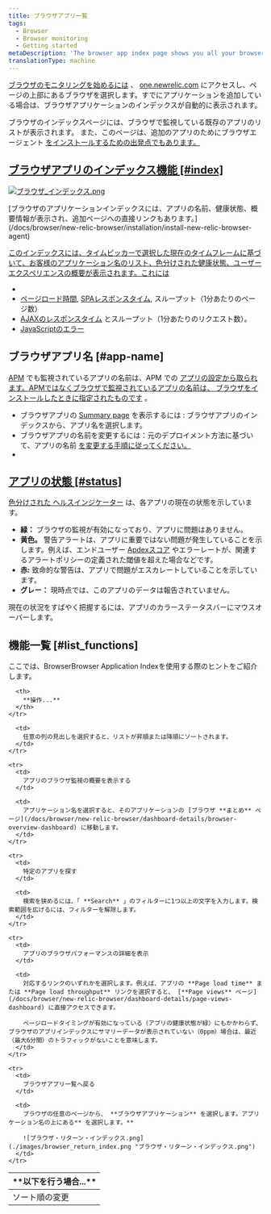 ```yaml
---
title: ブラウザアプリ一覧
tags:
  - Browser
  - Browser monitoring
  - Getting started
metaDescription: 'The browser app index page shows you all your browser-monitored apps, along with their health status'
translationType: machine
---
```


[ブラウザのモニタリングを始めるには](/docs/browser/new-relic-browser/getting-started/introduction-new-relic-browser) 、 [one.newrelic.com](http://one.newrelic.com) にアクセスし、ページの上部にあるブラウザを選択します。すでにアプリケーションを追加している場合は、ブラウザアプリケーションのインデックスが自動的に表示されます。

ブラウザのインデックスページには、ブラウザで監視している既存のアプリのリストが表示されます。 また、このページは、追加のアプリのためにブラウザエージェント [をインストールするための出発点でもあります。](/docs/browser/new-relic-browser/installation/install-new-relic-browser-agent)

## [ブラウザアプリのインデックス機能 [#index]](/docs/browser/new-relic-browser/installation/install-new-relic-browser-agent)

[![ブラウザ\_インデックス.png](./images/browser_index.png "ブラウザ_インデックス.png")](/docs/browser/new-relic-browser/installation/install-new-relic-browser-agent)

<figcaption>
  [ブラウザのアプリケーションインデックスには、アプリの名前、健康状態、概要情報が表示され、追加ページへの直接リンクもあります。](/docs/browser/new-relic-browser/installation/install-new-relic-browser-agent)
</figcaption>

[このインデックスには、タイムピッカーで選択した現在のタイムフレームに基づいて、お客様のアプリケーション名のリスト、色分けされた健康状態、ユーザーエクスペリエンスの概要が表示されます。これには](/docs/browser/new-relic-browser/installation/install-new-relic-browser-agent)

* [](/docs/browser/new-relic-browser/installation/install-new-relic-browser-agent)
* [](/docs/browser/new-relic-browser/installation/install-new-relic-browser-agent)[ページロード時間](/docs/browser/new-relic-browser/dashboard-details/page-views-dashboard), [SPAレスポンスタイム](/docs/browser/single-page-app-monitoring/use-spa-data/view-spa-data-new-relic-browser), スループット（1分あたりのページ数）
* [AJAXのレスポンスタイム](/docs/browser/new-relic-browser/dashboard-details/ajax-dashboard) とスループット（1分あたりのリクエスト数）。
* [JavaScriptのエラー](/docs/browser/new-relic-browser/dashboard-details/javascript-errors-dashboard)

## ブラウザアプリ名 [#app-name]

[APM](/docs/apm/new-relic-apm/getting-started/welcome-new-relic-apm) でも監視されているアプリの名前は、APM での [アプリの設定から取られます。APMではなくブラウザで監視されているアプリの名前は、 ](/docs/apm/new-relic-apm/installation-configuration/naming-your-application)[ブラウザをインストールしたときに指定されたものです](/docs/browser/new-relic-browser/installation/install-new-relic-browser-agent) 。

* ブラウザアプリの [Summary page](/docs/browser/new-relic-browser/dashboard-details/browser-overview-dashboard) を表示するには : ブラウザアプリのインデックスから、アプリ名を選択します。
* ブラウザアプリの名前を変更するには：元のデプロイメント方法に基づいて、アプリの名前 [を変更する手順に従ってください。](/docs/browser/new-relic-browser/installation-configuration/rename-browser-apps)
* [](/docs/browser/new-relic-browser/installation-configuration/rename-browser-apps)

## [アプリの状態 [#status]](/docs/browser/new-relic-browser/installation-configuration/rename-browser-apps)

[色分けされた ](/docs/browser/new-relic-browser/installation-configuration/rename-browser-apps)[ヘルスインジケーター](/docs/accounts-partnerships/education/getting-started-new-relic/glossary#health-status) は、各アプリの現在の状態を示しています。

* **緑：** ブラウザの監視が有効になっており、アプリに問題はありません。
* **黄色。** 警告アラートは、アプリに重要ではない問題が発生していることを示します。例えば、エンドユーザー [Apdexスコア](/docs/apm/new-relic-apm/apdex/apdex-measuring-user-satisfaction) やエラーレートが、関連するアラートポリシーの定義された閾値を超えた場合などです。
* **赤:** 致命的な警告は、アプリで問題がエスカレートしていることを示しています。
* **グレー：** 現時点では、このアプリのデータは報告されていません。

現在の状況をすばやく把握するには、アプリのカラーステータスバーにマウスオーバーします。

## 機能一覧 [#list_functions]

ここでは、BrowserBrowser Application Indexを使用する際のヒントをご紹介します。

<table>
  <thead>
    <tr>
      <th width={200}>
        **以下を行う場合...**
      </th>

      <th>
        **操作...**
      </th>
    </tr>
  </thead>

  <tbody>
    <tr>
      <td>
        ソート順の変更
      </td>

      <td>
        任意の列の見出しを選択すると、リストが昇順または降順にソートされます。
      </td>
    </tr>

    <tr>
      <td>
        アプリのブラウザ監視の概要を表示する
      </td>

      <td>
        アプリケーション名を選択すると、そのアプリケーションの [ブラウザ **まとめ** ページ](/docs/browser/new-relic-browser/dashboard-details/browser-overview-dashboard) に移動します。
      </td>
    </tr>

    <tr>
      <td>
        特定のアプリを探す
      </td>

      <td>
        検索を狭めるには、「 **Search** 」のフィルターに1つ以上の文字を入力します。検索範囲を広げるには、フィルターを解除します。
      </td>
    </tr>

    <tr>
      <td>
        アプリのブラウザパフォーマンスの詳細を表示
      </td>

      <td>
        対応するリンクのいずれかを選択します。例えば、アプリの **Page load time** または **Page load throughput** リンクを選択すると、 [**Page views** ページ](/docs/browser/new-relic-browser/dashboard-details/page-views-dashboard) に直接アクセスできます。

        ページロードタイミングが有効になっている（アプリの健康状態が緑）にもかかわらず、ブラウザのアプリインデックスにサマリーデータが表示されていない（0ppm）場合は、最近（最大6分間）のトラフィックがないことを意味します。
      </td>
    </tr>

    <tr>
      <td>
        ブラウザアプリ一覧へ戻る
      </td>

      <td>
        ブラウザの任意のページから、 **ブラウザアプリケーション** を選択します。アプリケーション名の上にある** を選択します。**

        ![ブラウザ・リターン・インデックス.png](./images/browser_return_index.png "ブラウザ・リターン・インデックス.png")
      </td>
    </tr>
  </tbody>
</table>